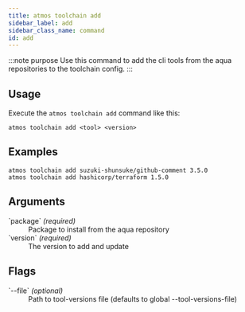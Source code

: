 ```yaml
---
title: atmos toolchain add
sidebar_label: add
sidebar_class_name: command
id: add
---
```


:::note purpose
Use this command to add the cli tools from the aqua repositories to the toolchain config.
:::

<Screengrab title="atmos toolchain add --help" slug="atmos-toolchain-add--help" />

## Usage

Execute the `atmos toolchain add` command like this:

```shell
atmos toolchain add <tool> <version>
```

## Examples

```shell
atmos toolchain add suzuki-shunsuke/github-comment 3.5.0
atmos toolchain add hashicorp/terraform 1.5.0
```

## Arguments

<dl>
    <dt>`package` <em>(required)</em></dt>
    <dd>
        Package to install from the aqua repository
    </dd>
    <dt>`version` <em>(required)</em></dt>
    <dd>
        The version to add and update
    </dd>
</dl>

## Flags

<dl>
    <dt>`--file`  <em>(optional)</em></dt>
    <dd>
        Path to tool-versions file (defaults to global --tool-versions-file)
    </dd>

</dl>
